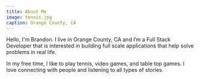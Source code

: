 ```yaml
---
title: About Me
image: tennis.jpg
caption: Orange County, CA
---
```


Hello, I'm Brandon. I live in Orange County, CA and I’m a Full Stack Developer that is interested in building full scale applications that help solve problems in real life.

In my free time, I like to play tennis, video games, and table top games. I love connecting with people and listening to all types of stories.